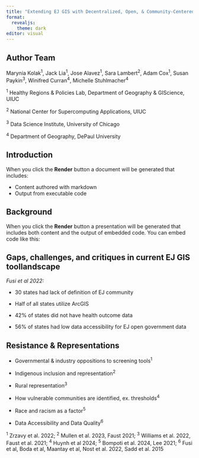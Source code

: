 ```yaml
---
title: "Extending EJ GIS with Decentralized, Open, & Community-Centered Design"
format:
  revealjs: 
    theme: dark
editor: visual
---
```


## **Author Team**

Marynia Kolak^1^, Jack Lia^1^, Jose Alavez^1^, Sara Lambert^2^, Adam Cox^1^, Susan Paykin^3^, Winifred Curran^4^, Michelle Stuhlmacher^4^

::: aside
^1^ Healthy Regions & Policies Lab, Department of Geography & GIScience, UIUC

^2^ National Center for Supercomputing Applications, UIUC

^3^ Data Science Institute, University of Chicago

^4^ Department of Geography, DePaul University
:::

## Introduction

When you click the **Render** button a document will be generated that includes:

-   Content authored with markdown
-   Output from executable code

## Background

When you click the **Render** button a presentation will be generated that includes both content and the output of embedded code. You can embed code like this:

## **Gaps, challenges, and critiques in current EJ GIS toollandscape**

*Fusi et al 2022:*

-   30 states had lack of definition of EJ community

-   Half of all states utilize ArcGIS

-   42% of states did not have health outcome data

-   56% of states had low data accessibility for EJ open government data

## **Resistance & Representations**

-   Governmental & industry oppositions to screening tools^1^

-   Indigenous inclusion and representation^2^

-   Rural representation^3^

-   How vulnerable communities are identified, ex. thresholds^4^

-   Race and racism as a factor^5^

-   Data Accessibility and Data Quality^6^

::: aside

^1^ Zrzavy et al. 2022; ^2^ Mullen et al. 2023, Faust 2021; ^3^ Williams et al. 2022, Faust et al. 2021; ^4^ Huynh et al 2024; ^5^ Bompoti et al. 2024, Lee 2021; ^6^ Fusi et al, Boda et al, Maantay et al, Nost et al. 2022, Sadd et al. 2015

:::
